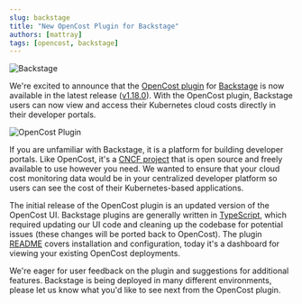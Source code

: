 ```yaml
---
slug: backstage
title: "New OpenCost Plugin for Backstage"
authors: [mattray]
tags: [opencost, backstage]
---
```

![Backstage](./img/Logo_Teal.svg)

We're excited to announce that the [OpenCost plugin](https://github.com/backstage/backstage/tree/master/plugins/opencost) for [Backstage](https://backstage.io) is now available in the latest release ([v1.18.0](https://github.com/backstage/backstage/releases/tag/v1.18.0)). With the OpenCost plugin, Backstage users can now view and access their Kubernetes cloud costs directly in their developer portals.

<!--truncate-->

![OpenCost Plugin](./img/opencost-plugin.png)

If you are unfamiliar with Backstage, it is a platform for building developer portals. Like OpenCost, it's a [CNCF project](https://www.cncf.io/projects/backstage/) that is open source and freely available to use however you need. We wanted to ensure that your cloud cost monitoring data would be in your centralized developer platform so users can see the cost of their Kubernetes-based applications.

The initial release of the OpenCost plugin is an updated version of the OpenCost UI. Backstage plugins are generally written in [TypeScript](https://www.typescriptlang.org/), which required updating our UI code and cleaning up the codebase for potential issues (these changes will be ported back to OpenCost). The plugin [README](https://github.com/backstage/backstage/blob/master/plugins/opencost/README.md) covers installation and configuration, today it's a dashboard for viewing your existing OpenCost deployments.

We're eager for user feedback on the plugin and suggestions for additional features. Backstage is being deployed in many different environments, please let us know what you'd like to see next from the OpenCost plugin.
